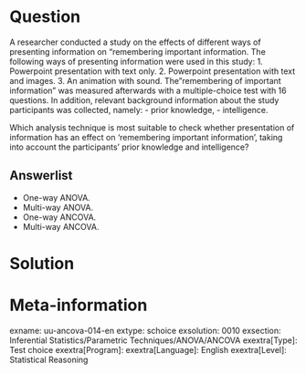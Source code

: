 Question
========
A researcher conducted a study on the effects of different ways of presenting information on "remembering important information. The following ways of presenting information were used in this study: 1. Powerpoint presentation with text only. 2. Powerpoint presentation with text and images. 3. An animation with sound. The "remembering of important information" was measured afterwards with a multiple-choice test with 16 questions. In addition, relevant background information about the study participants was collected, namely:
- prior knowledge,
- intelligence.

Which analysis technique is most suitable to check whether presentation of information has an effect on 'remembering important information', taking into account the participants' prior knowledge and intelligence?

Answerlist
----------
* One-way ANOVA.
* Multi-way ANOVA.
* One-way ANCOVA.
* Multi-way ANCOVA.


Solution
========

Meta-information
================
exname: uu-ancova-014-en
extype: schoice
exsolution: 0010
exsection: Inferential Statistics/Parametric Techniques/ANOVA/ANCOVA
exextra[Type]: Test choice
exextra[Program]: 
exextra[Language]: English
exextra[Level]: Statistical Reasoning
